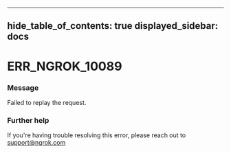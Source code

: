 

---
hide_table_of_contents: true
displayed_sidebar: docs
---


# ERR_NGROK_10089

### Message
Failed to replay the request.

<ErrorDetails error="err_ngrok_10089" />



### Further help
If you're having trouble resolving this error, please reach out to [support@ngrok.com](mailto:support@ngrok.com?subject=Help%20with%20ERR_NGROK_10089)

